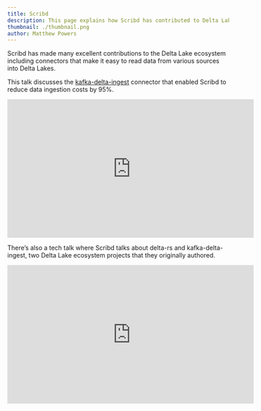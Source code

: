 ```yaml
---
title: Scribd
description: This page explains how Scribd has contributed to Delta Lake.  It also explains how they use the product.
thumbnail: ./thumbnail.png
author: Matthew Powers
---
```


Scribd has made many excellent contributions to the Delta Lake ecosystem including connectors that make it easy to read data from various sources into Delta Lakes.

This talk discusses the [kafka-delta-ingest](https://github.com/delta-io/kafka-delta-ingest) connector that enabled Scribd to reduce data ingestion costs by 95%.

<iframe
  width="560"
  height="315"
  src="https://www.youtube.com/embed/do4jsxeKfd4"
  title="YouTube video player"
  frameBorder="0"
  allow="accelerometer; autoplay; clipboard-write; encrypted-media; gyroscope; picture-in-picture; web-share"
  allowFullScreen
></iframe>

There’s also a tech talk where Scribd talks about delta-rs and kafka-delta-ingest, two Delta Lake ecosystem projects that they originally authored.

<iframe
  width="560"
  height="315"
  src="https://www.youtube.com/embed/mLmsZ3qYfB0"
  title="YouTube video player"
  frameBorder="0"
  allow="accelerometer; autoplay; clipboard-write; encrypted-media; gyroscope; picture-in-picture; web-share"
  allowFullScreen
></iframe>
